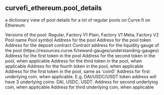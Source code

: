 ## curvefi_ethereum.pool_details 
a dictionary view of pool details for a lot of regular pools on Curve.fi on Ethereum


<ParamField path="version">
Versions of the pool: Regular, Factory V1 Plain, Factory V1 Meta, Factory V2
</ParamField>
<ParamField path="name">
Pool name
</ParamField>
<ParamField path="symbol">
Pool symbol
</ParamField>
<ParamField path="pool_address">
Address for the pool
</ParamField>
<ParamField path="token_address">
Address for the pool token
</ParamField>
<ParamField path="deposit_contract">
Address for the deposit contract
</ParamField>
<ParamField path="gauge_contract">
Contract address for the liquidity gauge of the pool (https://resources.curve.fi/reward-gauges/understanding-gauges)
</ParamField>
<ParamField path="coin0">
Address for the first token in the pool
</ParamField>
<ParamField path="coin1">
Address for the second token in the pool, when applicable
</ParamField>
<ParamField path="coin2">
Address for the third token in the pool, when applicable
</ParamField>
<ParamField path="coin3">
Address for the fourth token in the pool, when applicable
</ParamField>
<ParamField path="undercoin0">
Address for the first token in the pool, same as &#x27;coin0&#x27; 
</ParamField>
<ParamField path="undercoin1">
Address for first underlying coin, when applicable. E.g. DAI/USDC/USDT token address will have 3 underlying coins: DAI, USDC, USDT.
</ParamField>
<ParamField path="undercoin2">
Address for second underlying coin, when applicable
</ParamField>
<ParamField path="undercoin3">
Address for third underlying coin, when applicable
</ParamField>
